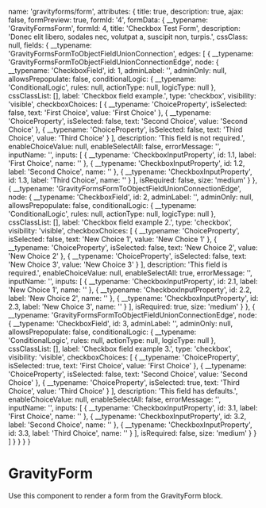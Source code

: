 

  name: 'gravityforms/form',
  attributes: {
    title: true,
    description: true,
    ajax: false,
    formPreview: true,
    formId: '4',
    formData: {
      __typename: 'GravityFormsForm',
      formId: 4,
      title: 'Checkbox Test Form',
      description:
        'Donec elit libero, sodales nec, volutpat a, suscipit non, turpis.',
      cssClass: null,
      fields: {
        __typename: 'GravityFormsFormToObjectFieldUnionConnection',
        edges: [
          {
            __typename: 'GravityFormsFormToObjectFieldUnionConnectionEdge',
            node: {
              __typename: 'CheckboxField',
              id: 1,
              adminLabel: '',
              adminOnly: null,
              allowsPrepopulate: false,
              conditionalLogic: {
                __typename: 'ConditionalLogic',
                rules: null,
                actionType: null,
                logicType: null
              },
              cssClassList: [],
              label: 'Checkbox field example.',
              type: 'checkbox',
              visibility: 'visible',
              checkboxChoices: [
                {
                  __typename: 'ChoiceProperty',
                  isSelected: false,
                  text: 'First Choice',
                  value: 'First Choice'
                },
                {
                  __typename: 'ChoiceProperty',
                  isSelected: false,
                  text: 'Second Choice',
                  value: 'Second Choice'
                },
                {
                  __typename: 'ChoiceProperty',
                  isSelected: false,
                  text: 'Third Choice',
                  value: 'Third Choice'
                }
              ],
              description: 'This field is not required.',
              enableChoiceValue: null,
              enableSelectAll: false,
              errorMessage: '',
              inputName: '',
              inputs: [
                {
                  __typename: 'CheckboxInputProperty',
                  id: 1.1,
                  label: 'First Choice',
                  name: ''
                },
                {
                  __typename: 'CheckboxInputProperty',
                  id: 1.2,
                  label: 'Second Choice',
                  name: ''
                },
                {
                  __typename: 'CheckboxInputProperty',
                  id: 1.3,
                  label: 'Third Choice',
                  name: ''
                }
              ],
              isRequired: false,
              size: 'medium'
            }
          },
          {
            __typename: 'GravityFormsFormToObjectFieldUnionConnectionEdge',
            node: {
              __typename: 'CheckboxField',
              id: 2,
              adminLabel: '',
              adminOnly: null,
              allowsPrepopulate: false,
              conditionalLogic: {
                __typename: 'ConditionalLogic',
                rules: null,
                actionType: null,
                logicType: null
              },
              cssClassList: [],
              label: 'Checkbox field example 2.',
              type: 'checkbox',
              visibility: 'visible',
              checkboxChoices: [
                {
                  __typename: 'ChoiceProperty',
                  isSelected: false,
                  text: 'New Choice 1',
                  value: 'New Choice 1'
                },
                {
                  __typename: 'ChoiceProperty',
                  isSelected: false,
                  text: 'New Choice 2',
                  value: 'New Choice 2'
                },
                {
                  __typename: 'ChoiceProperty',
                  isSelected: false,
                  text: 'New Choice 3',
                  value: 'New Choice 3'
                }
              ],
              description: 'This field is required.',
              enableChoiceValue: null,
              enableSelectAll: true,
              errorMessage: '',
              inputName: '',
              inputs: [
                {
                  __typename: 'CheckboxInputProperty',
                  id: 2.1,
                  label: 'New Choice 1',
                  name: ''
                },
                {
                  __typename: 'CheckboxInputProperty',
                  id: 2.2,
                  label: 'New Choice 2',
                  name: ''
                },
                {
                  __typename: 'CheckboxInputProperty',
                  id: 2.3,
                  label: 'New Choice 3',
                  name: ''
                }
              ],
              isRequired: true,
              size: 'medium'
            }
          },
          {
            __typename: 'GravityFormsFormToObjectFieldUnionConnectionEdge',
            node: {
              __typename: 'CheckboxField',
              id: 3,
              adminLabel: '',
              adminOnly: null,
              allowsPrepopulate: false,
              conditionalLogic: {
                __typename: 'ConditionalLogic',
                rules: null,
                actionType: null,
                logicType: null
              },
              cssClassList: [],
              label: 'Checkbox field example 3.',
              type: 'checkbox',
              visibility: 'visible',
              checkboxChoices: [
                {
                  __typename: 'ChoiceProperty',
                  isSelected: true,
                  text: 'First Choice',
                  value: 'First Choice'
                },
                {
                  __typename: 'ChoiceProperty',
                  isSelected: false,
                  text: 'Second Choice',
                  value: 'Second Choice'
                },
                {
                  __typename: 'ChoiceProperty',
                  isSelected: true,
                  text: 'Third Choice',
                  value: 'Third Choice'
                }
              ],
              description: 'This field has defaults.',
              enableChoiceValue: null,
              enableSelectAll: false,
              errorMessage: '',
              inputName: '',
              inputs: [
                {
                  __typename: 'CheckboxInputProperty',
                  id: 3.1,
                  label: 'First Choice',
                  name: ''
                },
                {
                  __typename: 'CheckboxInputProperty',
                  id: 3.2,
                  label: 'Second Choice',
                  name: ''
                },
                {
                  __typename: 'CheckboxInputProperty',
                  id: 3.3,
                  label: 'Third Choice',
                  name: ''
                }
              ],
              isRequired: false,
              size: 'medium'
            }
          }
        ]
      }
    }
  }
}

<Meta title="Design System/Molecules/GravityForm" component={GravityForm} />

# GravityForm

Use this component to render a form from the GravityForm block.

<Canvas>
  <Story name="Component">
    <GravityForm {...sampleForm.attributes} />
  </Story>
</Canvas>

